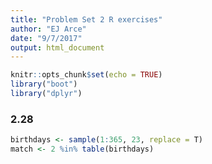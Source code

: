 ```yaml
---
title: "Problem Set 2 R exercises"
author: "EJ Arce"
date: "9/7/2017"
output: html_document
---
```


```r
knitr::opts_chunk$set(echo = TRUE)
library("boot")
library("dplyr")
```

### 2.28

```r
birthdays <- sample(1:365, 23, replace = T)
match <- 2 %in% table(birthdays)
```

